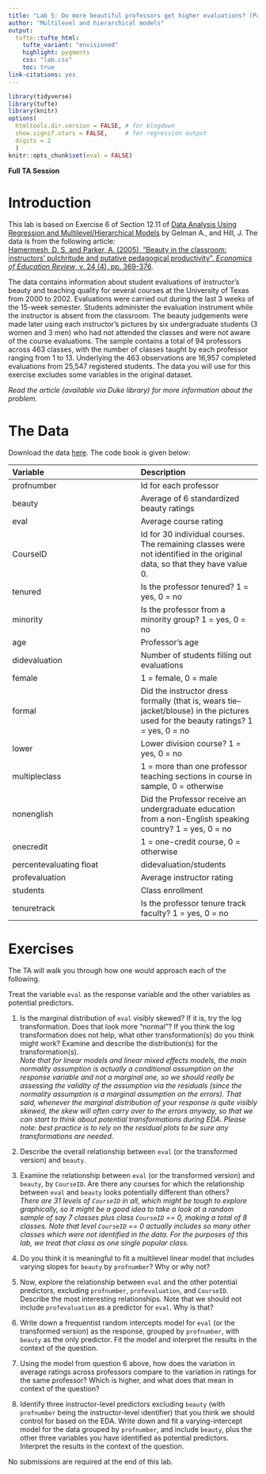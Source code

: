 ```yaml
---
title: "Lab 5: Do more beautiful professors get higher evaluations? (Part I)"
author: "Multilevel and hierarchical models"
output: 
  tufte::tufte_html:
    tufte_variant: "envisioned"
    highlight: pygments
    css: "lab.css"
    toc: true
link-citations: yes
---
```


```r
library(tidyverse)
library(tufte)
library(knitr)
options(
  htmltools.dir.version = FALSE, # for blogdown
  show.signif.stars = FALSE,     # for regression output
  digits = 2
  )
knitr::opts_chunk$set(eval = FALSE)
```


**Full TA Session**


<!-- # Housekeeping -->

<!-- ## R/RStudio -->
<!-- You all should have R and RStudio installed on your computers by now. If you do not, first install the latest version of R here: https://cran.rstudio.com (remember to select the right installer for your operating system). Next, install the latest version of RStudio here: https://www.rstudio.com/products/rstudio/download/. Scroll down to the "Installers for Supported Platforms" section and find the right installer for your operating system. -->


<!-- ## Gradescope -->
<!-- You MUST submit both your .Rmd and .pdf files to the course site on Gradescope here: https://www.gradescope.com/courses/224715/assignments. Do NOT create a zipped folder with the two documents but instead, upload them as two separate documents. Also, be sure to knit to pdf and NOT html; ask the TA about knitting to pdf if you cannot figure it out. Be sure to submit under the right assignment entry. Finally, when submitting your files, please select the corresponding pages for each exercise. -->



# Introduction

This lab is based on Exercise 6 of Section 12.11 of [Data Analysis Using Regression and Multilevel/Hierarchical Models](https://www.amazon.com/gp/product/052168689X/ref=as_li_qf_sp_asin_il_tl?ie=UTF8&camp=1789&creative=9325&creativeASIN=052168689X&linkCode=as2&tag=andrsblog0f-20&linkId=PX5B5V6ZPCT2UIYV) by Gelman A., and Hill, J. The data is from the following article:  
[Hamermesh, D. S. and Parker, A. (2005), "Beauty in the classroom: instructors' pulchritude and putative pedagogical productivity", *Economics of Education Review*, v. 24 (4), pp. 369-376](https://www.sciencedirect.com/science/article/pii/S0272775704001165). 

The data contains information about student evaluations of instructor's beauty and teaching quality for several courses at the University of Texas from 2000 to 2002. Evaluations were carried out during the last 3 weeks of the 15-week semester. Students administer the evaluation instrument while the instructor is absent from the classroom. The beauty judgements were made later using each instructor's pictures by six undergraduate students (3 women and 3 men) who had not attended the classes and were not aware of the course evaluations. The sample contains a total of 94 professors across 463 classes, with the number of classes taught by each professor ranging from 1 to 13. Underlying the 463 observations are 16,957 completed evaluations from 25,547 registered students. The data you will use for this exercise excludes some variables in the original dataset.

*Read the article (available via Duke library) for more information about the problem.*



# The Data

Download the data [here](https://sta-610l-s21.github.io/Course-Website/labs/data/Beauty.txt). The code book is given below:

Variable       | Description
:------------- | :------------ 
profnumber |  Id for each professor
beauty | Average of 6 standardized beauty ratings
eval | Average course rating
CourseID | Id for 30 individual courses. The remaining classes were not identified in the original data, so that they have value 0.
tenured    |  Is the professor tenured? 1 = yes, 0 = no
minority  |  Is the professor from a minority group? 1 = yes, 0 = no
age      |    Professor's age
didevaluation   |   Number of students filling out evaluations
female   |  1 = female, 0 = male
formal   | Did the instructor dress formally (that is, wears tie--jacket/blouse) in the pictures used for the beauty ratings? 1 = yes, 0 = no
lower   |  Lower division course? 1 = yes, 0 = no
multipleclass | 1 =  more than one professor teaching sections in course in sample, 0 = otherwise
nonenglish |  Did the Professor receive an undergraduate education from a non-English speaking country? 1 = yes, 0 = no
onecredit   |   1 = one-credit course, 0 = otherwise
percentevaluating float  | didevaluation/students
profevaluation | Average instructor rating
students  |  Class enrollment
tenuretrack  | Is the professor tenure track faculty? 1 = yes, 0 = no


# Exercises

The TA will walk you through how one would approach each of the following.

Treat the variable `eval` as the response variable and the other variables as potential predictors.

1. Is the marginal distribution of `eval` visibly skewed? If it is, try the log transformation. Does that look more "normal"? If you think the log transformation does not help, what other transformation(s) do you think might work? Examine and describe the distribution(s) for the transformation(s).  
    *Note that for linear models and linear mixed effects models, the main normality assumption is actually a conditional assumption on the response variable and not a marginal one, so we should really be assessing the validity of the assumption via the residuals (since the normality assumption is a marginal assumption on the errors). That said, whenever the marginal distribution of your response is quite visibly skewed, the skew will often carry over to the errors anyway, so that we can start to think about potential transformations during EDA. Please note: best practice is to rely on the residual plots to be sure any transformations are needed.*

2. Describe the overall relationship between `eval` (or the transformed version) and `beauty`. 

3. Examine the relationship between `eval` (or the transformed version) and `beauty`, by `CourseID`. Are there any courses for which the relationship between `eval` and `beauty` looks potentially different than others?  
    *There are 31 levels of `CourseID` in all, which might be tough to explore graphically, so it might be a good idea to take a look at a random sample of say 7 classes plus class `CourseID` == 0, making a total of 8 classes. Note that level `CourseID` == 0 actually includes so many other classes which were not identified in the data. For the purposes of this lab, we treat that class as one single popular class.*
    
4. Do you think it is meaningful to fit a multilevel linear model that includes varying slopes for `beauty` by `profnumber`? Why or why not?

5.  Now, explore the relationship between `eval` and the other potential predictors, excluding `profnumber`, `profevaluation`, and `CourseID`. Describe the most interesting relationships. Note that we should not include `profevaluation` as a predictor for `eval`. Why is that?

6. Write down a frequentist random intercepts model for `eval` (or the transformed version) as the response, grouped by `profnumber`, with `beauty` as the only predictor. Fit the model and interpret the results in the context of the question.

7. Using the model from question 6 above, how does the variation in average ratings across professors compare to the variation in ratings for the same professor? Which is higher, and what does that mean in context of the question?

8. Identify three instructor-level predictors excluding `beauty` (with `profnumber` being the instructor-level identifier)  that you think we should control for based on the EDA. Write down and fit a varying-intercept model for the data grouped by `profnumber`, and include `beauty`, plus the other three variables you have identified as potential predictors. Interpret the results in the context of the question.

<!-- 8. Extend the model from question 6 by also allowing for random slopes for `beauty` by `CourseID`. Compare the two models using a metric or test of your choice. What can you conclude from your comparison? If you find that including the random slopes is necessary, interpret the results of the new model: the fixed effect estimates and the estimated standard deviations.  -->

No submissions are required at the end of this lab.




